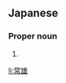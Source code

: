 ==Japanese==
{{ja-kanjitab|つね|お}}

===Proper noun===
{{ja-pos|つねお|proper}}

# {{given name|male|lang=ja|sort=つねお}}

[[li:常雄]]